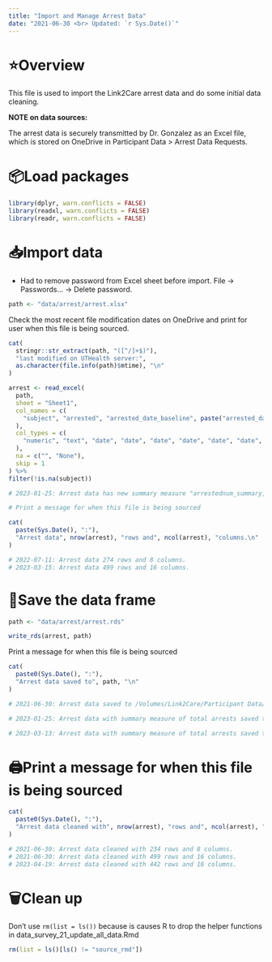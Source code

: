```yaml
---
title: "Import and Manage Arrest Data"
date: "2021-06-30 <br> Updated: `r Sys.Date()`"
---
```


# ⭐️Overview

This file is used to import the Link2Care arrest data and do some initial data cleaning. 

**NOTE on data sources:**

The arrest data is securely transmitted by Dr. Gonzalez as an Excel file, which is stored on OneDrive in Participant Data > Arrest Data Requests.


# 📦Load packages

```r
library(dplyr, warn.conflicts = FALSE)
library(readxl, warn.conflicts = FALSE)
library(readr, warn.conflicts = FALSE)
```


# 📥Import data 

* Had to remove password from Excel sheet before import. File -> Passwords... -> Delete password.   

```r
path <- "data/arrest/arrest.xlsx"
```

Check the most recent file modification dates on OneDrive and print for user when this file is being sourced.

```r
cat(
  stringr::str_extract(path, "([^/]+$)"),
  "last modified on UTHealth server:",
  as.character(file.info(path)$mtime), "\n"
)
```

```r
arrest <- read_excel( 
  path,
  sheet = "Sheet1",
  col_names = c(
    "subject", "arrested", "arrested_date_baseline", paste("arrested_date",1:12, sep = "_"),  paste("arrested_num_summary",sep = "_")
  ),
  col_types = c(
    "numeric", "text", "date", "date", "date", "date", "date", "date", "date", "date", "date", "date", "date", "date", "date", "numeric"
  ),
  na = c("", "None"),
  skip = 1
) %>%
filter(!is.na(subject))

# 2023-01-25: Arrest data has new summary measure "arrestednum_summary," to identify total number of arrests per participant.

# Print a message for when this file is being sourced

cat(
  paste(Sys.Date(), ":"),
  "Arrest data", nrow(arrest), "rows and", ncol(arrest), "columns.\n"
)

# 2022-07-11: Arrest data 274 rows and 8 columns.
# 2023-03-15: Arrest data 499 rows and 16 columns.

```


# 💾Save the data frame

```r
path <- "data/arrest/arrest.rds"
```

```r
write_rds(arrest, path)
```

Print a message for when this file is being sourced

```r
cat(
  paste0(Sys.Date(), ":"),
  "Arrest data saved to", path, "\n"
)

# 2021-06-30: Arrest data saved to /Volumes/Link2Care/Participant Data/R Data/arrest.rds

# 2023-01-25: Arrest data with summary measure of total arrests saved to /Volumes/Link2Care/Participant Data/R Data/arrest.rds

# 2023-03-13: Arrest data with summary measure of total arrests saved to /Volumes/Link2Care/Participant Data/R Data/arrest.rds

```


# 🖨Print a message for when this file is being sourced

```r
cat(
  paste0(Sys.Date(), ":"),
  "Arrest data cleaned with", nrow(arrest), "rows and", ncol(arrest), "columns.\n"
)

# 2021-06-30: Arrest data cleaned with 234 rows and 8 columns.
# 2021-06-30: Arrest data cleaned with 499 rows and 16 columns.
# 2023-04-19: Arrest data cleaned with 442 rows and 16 columns.
```


# 🗑Clean up

Don't use `rm(list = ls())` because is causes R to drop the helper functions in data_survey_21_update_all_data.Rmd

```r
rm(list = ls()[ls() != "source_rmd"])
```
